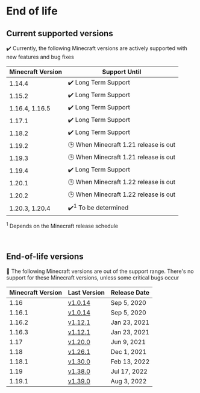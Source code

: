 # End of life

## Current supported versions

✔️ Currently, the following Minecraft versions are actively supported with new features and bug fixes

| Minecraft Version | Support Until                         |
|-------------------|---------------------------------------|
| 1.14.4            | ✔️ Long Term Support                  |
| 1.15.2            | ✔️ Long Term Support                  |
| 1.16.4, 1.16.5    | ✔️ Long Term Support                  |
| 1.17.1            | ✔️ Long Term Support                  |
| 1.18.2            | ✔️ Long Term Support                  |
| 1.19.2            | 🕒 When Minecraft 1.21 release is out |
| 1.19.3            | 🕒 When Minecraft 1.21 release is out |
| 1.19.4            | ✔️ Long Term Support                  |
| 1.20.1            | 🕒 When Minecraft 1.22 release is out |
| 1.20.2            | 🕒 When Minecraft 1.22 release is out |
| 1.20.3, 1.20.4    | ✔️<sup>1</sup> To be determined       |

<sup>1</sup> Depends on the Minecraft release schedule

<br/>

## End-of-life versions

👻 The following Minecraft versions are out of the support range. 
There's no support for these Minecraft versions, unless some critical bugs occur

| Minecraft Version | Last Version                                                                              | Release Date |
|-------------------|-------------------------------------------------------------------------------------------|--------------|
| 1.16              | [v1.0.14](https://github.com/TISUnion/Carpet-TIS-Addition/releases/tag/1.0.14%2Bbuild.24) | Sep 5, 2020  |
| 1.16.1            | [v1.0.14](https://github.com/TISUnion/Carpet-TIS-Addition/releases/tag/1.0.14%2Bbuild.24) | Sep 5, 2020  |
| 1.16.2            | [v1.12.1](https://github.com/TISUnion/Carpet-TIS-Addition/releases/tag/v1.12.1)           | Jan 23, 2021 |
| 1.16.3            | [v1.12.1](https://github.com/TISUnion/Carpet-TIS-Addition/releases/tag/v1.12.1)           | Jan 23, 2021 |
| 1.17              | [v1.20.0](https://github.com/TISUnion/Carpet-TIS-Addition/releases/tag/v1.20.0)           | Jun 9, 2021  |
| 1.18              | [v1.26.1](https://github.com/TISUnion/Carpet-TIS-Addition/releases/tag/v1.26.0)           | Dec 1, 2021  |
| 1.18.1            | [v1.30.0](https://github.com/TISUnion/Carpet-TIS-Addition/releases/tag/v1.30.0)           | Feb 13, 2022 |
| 1.19              | [v1.38.0](https://github.com/TISUnion/Carpet-TIS-Addition/releases/tag/v1.38.0)           | Jul 17, 2022 |
| 1.19.1            | [v1.39.0](https://github.com/TISUnion/Carpet-TIS-Addition/releases/tag/v1.39.0)           | Aug 3, 2022  |

<style>{`
:root {
  --ifm-table-cell-padding: 0.5rem;
}
`}</style>
